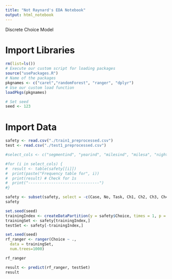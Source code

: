 ```yaml
---
title: "Not Raynard's EDA Notebook"
output: html_notebook
---
```


Discrete Choice Model

# Import Libraries
```r
rm(list=ls())
# Execute our custom script for loading packages
source("usePackages.R")
# Name of the packages 
pkgnames <- c("caret","randomForest", "ranger", "dplyr")
# Use our custom load function
loadPkgs(pkgnames)

# Set seed
seed <- 123
```

# Import Data
```r
safety <- read.csv("./train1_preprocessed.csv")
test <- read.csv("./test1_preprocessed.csv")
```

```r
#select_cols <- c("segmentind", "yearind", "milesind", "milesa", "nightind", "nighta", #"pparkind","genderind", "ageind", "agea","educind", "regionind", "Urbind", "incomeind", #"incomea")

#for (i in select_cols) {
#  result <- table(safety[[i]])
#  print(paste("Frequency table for", i))
#  print(result) # Check for 1s
#  print("-------------------------------")
#}
```

```r
safety <- subset(safety, select = -c(Case, No, Task, Ch1, Ch2, Ch3, Ch4, CC4, BU4, RP4, LD4, BZ4, FC4, PP4, KA4, SC4, TS4, NV4, Price4))
safety

set.seed(seed)
trainingIndex <- createDataPartition(y = safety$Choice, times = 1, p = 0.8, list = FALSE)
trainingSet <- safety[trainingIndex,]
testSet <- safety[-trainingIndex,]
```

```r
set.seed(seed)
rf_ranger <- ranger(Choice ~ ., 
  data = trainingSet, 
  num.trees=1000)

rf_ranger
```

```r
result <- predict(rf_ranger, testSet)
result
```

